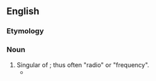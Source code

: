 ==English==

===Etymology===
{{compound|en|air|wave}}

===Noun===
{{en-noun}}

# Singular of {{m|en|airwaves}}; thus often "radio" or "frequency".
#* {{quote-journal|2008|December 23|Richard Sandomir|On Old Cassette, Barber's Voice Brings to Life Game He Missed|The New York Times|url=http://www.nytimes.com/2008/12/23/sports/baseball/23sandomir.html
|passage=Vander Meer’s no-hitter at Ebbets Field on June 15 was a witness-only event, unheard on any '''airwave'''.}}